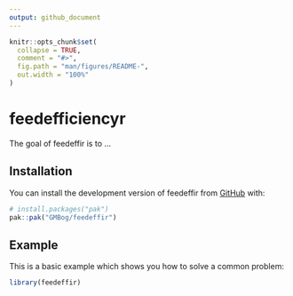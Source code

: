 ```yaml
---
output: github_document
---
```


<!-- README.md is generated from README.Rmd. Please edit that file -->

```r
knitr::opts_chunk$set(
  collapse = TRUE,
  comment = "#>",
  fig.path = "man/figures/README-",
  out.width = "100%"
)
```

# feedefficiencyr

<!-- badges: start -->
<!-- badges: end -->

The goal of feedeffir is to ...

## Installation

You can install the development version of feedeffir from [GitHub](https://github.com/) with:

``` r
# install.packages("pak")
pak::pak("GMBog/feedeffir")
```

## Example

This is a basic example which shows you how to solve a common problem:

```r
library(feedeffir)
```

